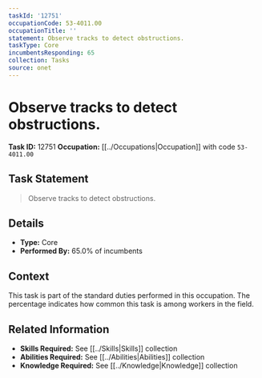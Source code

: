 ```yaml
---
taskId: '12751'
occupationCode: 53-4011.00
occupationTitle: ''
statement: Observe tracks to detect obstructions.
taskType: Core
incumbentsResponding: 65
collection: Tasks
source: onet
---
```

# Observe tracks to detect obstructions.

**Task ID:** 12751
**Occupation:** [[../Occupations|Occupation]] with code `53-4011.00`

## Task Statement

> Observe tracks to detect obstructions.

## Details

- **Type:** Core
- **Performed By:** 65.0% of incumbents

## Context

This task is part of the standard duties performed in this occupation. The percentage indicates how common this task is among workers in the field.

## Related Information

- **Skills Required:** See [[../Skills|Skills]] collection
- **Abilities Required:** See [[../Abilities|Abilities]] collection
- **Knowledge Required:** See [[../Knowledge|Knowledge]] collection
